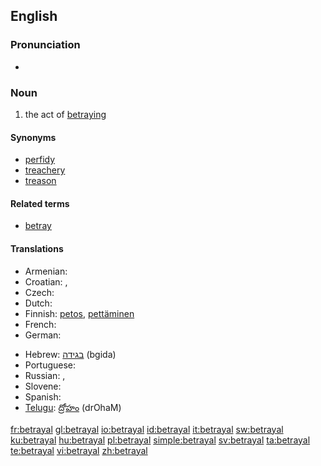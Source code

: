 ==English==

===Pronunciation===
* {{rhymes|eɪəl}}

===Noun===
{{en-noun}}

# the act of [[betray]]ing

====Synonyms====
* [[perfidy]]
* [[treachery]]
* [[treason]]

====Related terms====
* [[betray]]

====Translations====
{{trans-top|act of betraying}}
* Armenian: {{t-|hy|դավաճանություն|tr=davač̣anut'yun|sc=Armn|xs=Armenian}}
* Croatian: {{t|hr|izdaja|f|alt=ȉzdaja}}, {{t|hr|izdajstvo|n|alt=ìzdājstvo}}
* Czech: {{t-|cs|zrada|f}}
* Dutch: {{t+|nl|verraad|n}}
* Finnish: [[petos]], [[pettäminen]]
* French: {{t+|fr|trahison|m}}
* German: {{t+|de|Verrat|m}}
{{trans-mid}}
* Hebrew: [[בגידה]] (bgida) {{f}}
* Portuguese: {{t+|pt|traição|f}}
* Russian: {{t|ru|измена|f|tr=izm'éna|sc=Cyrl}}, {{t|ru|предательство|n|tr=pr'edát'el'stvo|sc=Cyrl}}
* Slovene: {{t+|sl|izdaja|f}}
* Spanish: {{t+|es|traición}}
* [[Telugu]]: [[ద్రోహం]] (drOhaM)
{{trans-bottom}}

[[fr:betrayal]]
[[gl:betrayal]]
[[io:betrayal]]
[[id:betrayal]]
[[it:betrayal]]
[[sw:betrayal]]
[[ku:betrayal]]
[[hu:betrayal]]
[[pl:betrayal]]
[[simple:betrayal]]
[[sv:betrayal]]
[[ta:betrayal]]
[[te:betrayal]]
[[vi:betrayal]]
[[zh:betrayal]]